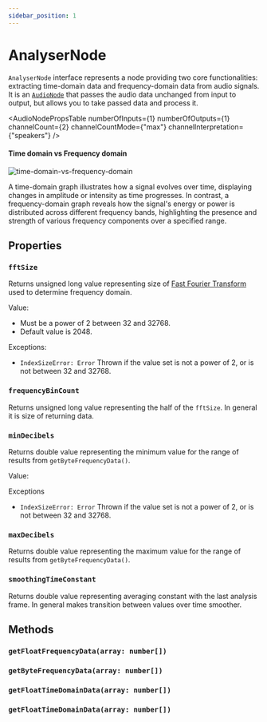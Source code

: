 ```yaml
---
sidebar_position: 1
---
```



# AnalyserNode

`AnalyserNode` interface represents a node providing two core functionalities: extracting time-domain data and frequency-domain data from audio signals.
It is an [`AudioNode`](/core/audio-node) that passes the audio data unchanged from input to output, but allows you to take passed data and process it.

<AudioNodePropsTable numberOfInputs={1} numberOfOutputs={1} channelCount={2} channelCountMode={"max"} channelInterpretation={"speakers"} />

#### Time domain vs Frequency domain

![time-domain-vs-frequency-domain](/img/time_domain_vs_frequency_domain.jpg)

A time-domain graph illustrates how a signal evolves over time, displaying changes in amplitude or intensity as time progresses.
In contrast, a frequency-domain graph reveals how the signal's energy or power is distributed across different frequency bands, highlighting the presence and strength of various frequency components over a specified range.

## Properties

### `fftSize`

Returns unsigned long value representing size of [Fast Fourier Transform](https://en.wikipedia.org/wiki/Fast_Fourier_transform) used to determine frequency domain.

Value:
  - Must be a power of 2 between 32 and 32768.
  - Default value is 2048.

Exceptions:
  - `IndexSizeError: Error`
  Thrown if the value set is not a power of 2, or is not between 32 and 32768.

### `frequencyBinCount` <ReadOnly />

Returns unsigned long value representing the half of the `fftSize`. In general it is size of returning data.


### `minDecibels`

Returns double value representing the minimum value for the range of results from `getByteFrequencyData()`.

Value:



Exceptions
  - `IndexSizeError: Error`
  Thrown if the value set is not a power of 2, or is not between 32 and 32768.

### `maxDecibels`

Returns double value representing the maximum value for the range of results from `getByteFrequencyData()`.

### `smoothingTimeConstant`

Returns double value representing averaging constant with the last analysis frame.
In general makes transition between values over time smoother.

## Methods

### `getFloatFrequencyData(array: number[])`

### `getByteFrequencyData(array: number[])`

### `getFloatTimeDomainData(array: number[])`

### `getFloatTimeDomainData(array: number[])`

